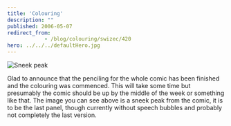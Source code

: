 ```yaml
---
title: 'Colouring'
description: ""
published: 2006-05-07
redirect_from: 
            - /blog/colouring/swizec/420
hero: ../../../defaultHero.jpg
---
```


![Sneek peak](/includes/editor_upload/Image/sneeks/sneek1.jpg)

Glad to announce that the penciling for the whole comic has been finished and the colouring was commenced. This will take some time but presumably the comic should be up by the middle of the week or something like that. The image you can see above is a sneek peak from the comic, it is to be the last panel, though currently without speech bubbles and probably not completely the last version.
